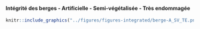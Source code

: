 #### Intégrité des berges - Artificielle - Semi-végétalisée - Très endommagée {-}


<!-- -------------------------------------------------- -->

```r
knitr::include_graphics("../figures/figures-integrated/berge-A_SV_TE.png")
```

<br>

